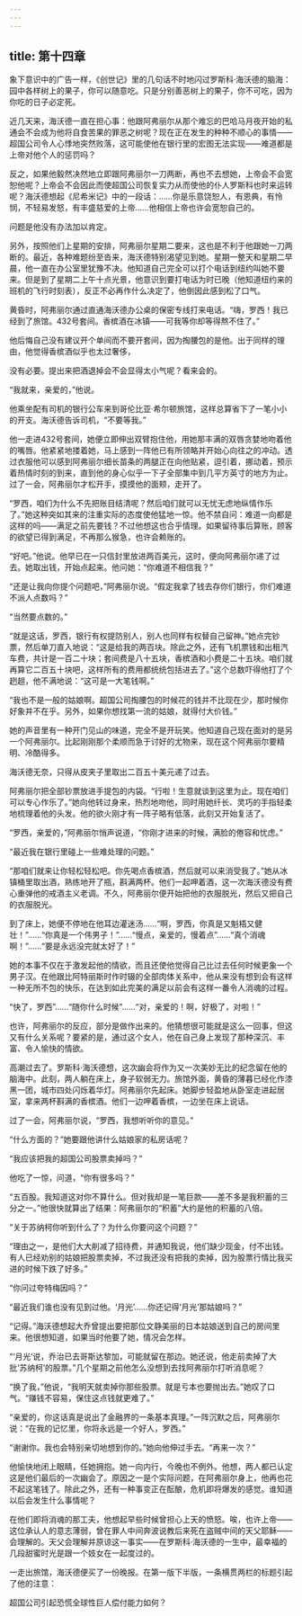 ```yaml
---
---
---
```

title: 第十四章
---



象下意识中的广告一样，《创世记》里的几句话不时地闪过罗斯科·海沃德的脑海：园中各样树上的果子，你可以随意吃。只是分别善恶树上的果子，你不可吃，因为你吃的日子必定死。

近几天来，海沃德一直在担心事：他跟阿弗丽尔从那个难忘的巴哈马月夜开始的私通会不会成为他将自食苦果的罪恶之树呢？现在正在发生的种种不顺心的事情——超国公司令人心悸地突然败落，这可能使他在银行里的宏图无法实现——难道都是上帝对他个人的惩罚吗？

反之，如果他毅然决然地立即跟阿弗丽尔一刀两断，再也不去想她，上帝会不会宽恕他呢？上帝会不会因此而使超国公司恢复实力从而使他的仆人罗斯科也时来运转呢？海沃德想起《尼希米记》中的一段话：……你是乐意饶恕人，有恩典，有怜悯，不轻易发怒，有丰盛慈爱的上帝……他相信上帝也许会宽恕自己的。

问题是他没有办法加以肯定。

另外，按照他们上星期的安排，阿弗丽尔星期二要来，这也是不利于他跟她一刀两断的。最近，各种难题纷至沓来，海沃德特别渴望见到她。星期一整天和星期二早晨，他一直在办公室里犹豫不决。他知道自己完全可以打个电话到纽约叫她不要来。但是到了星期二上午十点光景，他意识到要打电话为时已晚（他知道纽约来的班机的飞行时刻表），反正不必再作什么决定了，他倒因此感到松了口气。

黄昏时，阿弗丽尔通过直通海沃德办公桌的保密专线打来电话。“嗨，罗西！我已经到了旅馆。432号套间。香槟酒在冰镇——可我等你却等得熬不住了。”

他后悔自己没有建议开个单间而不要开套间，因为掏腰包的是他。出于同样的理由，他觉得香槟酒似乎也太过奢侈，

没有必要。提出来把酒退掉会不会显得太小气呢？看来会的。

“我就来，亲爱的，”他说。

他乘坐配有司机的银行公车来到哥伦比亚·希尔顿旅馆，这样总算省下了一笔小小的开支。海沃德告诉司机，“不要等我。”

他一走进432号套间，她便立即伸出双臂抱住他，用她那丰满的双唇贪婪地吻着他的嘴唇。他紧紧地搂着她，马上感到一阵他已有所领略并开始心向往之的冲动。透过衣服他可以感到阿弗丽尔细长苗条的两腿正在向他贴紧，逗引着，挪动着，预示着热情时刻的到来，直到他的身心似乎一下子全部集中到几平方英寸的地方为止。过了一会，阿弗丽尔才松开手，摸摸他的面颊，走开了。

“罗西，咱们为什么不先把账目结清呢？然后咱们就可以无忧无虑地纵情作乐了。”她这种突如其来的注重实际的态度使他猛地一惊。他不禁自问：难道一向都是这样的吗——满足之前先要钱？不过他想这也合乎情理。如果留待事后算账，顾客的欲望已得到满足，不再那么猴急，也许会赖账的。

“好吧。”他说。他早已在一只信封里放进两百美元，这时，便向阿弗丽尔递了过去。她取出钱，开始点起来。他问她：“你难道不相信我？”

“还是让我向你提个问题吧，”阿弗丽尔说。“假定我拿了钱去存你们银行，你们难道不派人点数吗？”

“当然要点数的。”

“就是这话，罗西，银行有权提防别人，别人也同样有权替自己留神。”她点完钞票，然后单刀直入地说：“这是给我的两百块。除此之外，还有飞机票钱和出租汽车费，共计是一百二十块；套间费是八十五块，香槟酒和小费是二十五块。咱们就再算它二百五十块吧，这样所有的费用都统统包括进去了。”这个总数吓得他打了个趔趄，他不满地说：“这可是一大笔钱啊。”

“我也不是一般的姑娘啊。超国公司掏腰包的时候花的钱并不比现在少，那时候你好象并不在乎。另外，如果你想找第一流的姑娘，就得付大价钱。”

她的声音里有一种开门见山的味道，完全不是开玩笑。他知道自己现在面对的是另一个阿弗丽尔。比起刚刚那个柔顺而急于讨好的尤物来，现在这个阿弗丽尔要精明、冷酷得多。

海沃德无奈，只得从皮夹子里取出二百五十美元递了过去。

阿弗丽尔把全部钞票放进手提包的内袋。“行啦！生意就谈到这里为止。现在咱们可以专心作乐了。”她向他转过身来，热烈地吻他，同时用她纤长、灵巧的手指轻柔地梳理着他的头发。他的欲火刚才有一阵子略有低落，此刻又开始复活了。

“罗西，亲爱的，”阿弗丽尔悄声说道，“你刚才进来的时候，满脸的倦容和忧虑。”

“最近我在银行里碰上一些难处理的问题。”

“那咱们就来让你轻松轻松吧。你先喝点香槟酒，然后就可以来消受我了。”她从冰镇桶里取出酒，熟练地开了瓶，斟满两杯。他们一起呷着酒，这一次海沃德没有费心重弹他的戒酒主义老调。不久，阿弗丽尔便开始把他的衣服脱光，然后又把自己的衣服脱光。

到了床上，她便不停地在他耳边灌迷汤……“啊，罗西，你真是又魁梧又健壮！”……“你真是一个伟男子！”……“慢点，亲爱的，慢着点”……“真个消魂啊！”……“要是永远没完就太好了！”

她的本事不仅在于激发起他的情欲，而且还使他觉得自己比过去任何时候更象一个男子汉。在他跟比阿特丽斯时作时辍的全部肉体关系中，他从来没有想到会有这样一种无所不包的快乐，在达到如此完美的满足以前会有这样一番令人消魂的过程。

“快了，罗西”……“随你什么时候”……“对，亲爱的！啊，好极了，对啦！”

也许，阿弗丽尔的反应，部分是做作出来的。他猜想很可能就是这么一回事，但这又有什么关系呢？要紧的是，通过这个女人，他在自己身上发现了那种深沉、丰富、令人愉快的情欲。

高潮过去了。罗斯科·海沃德想，这次幽会将作为又一次美妙无比的纪念留在他的脑海中。此刻，两人躺在床上，身子软弱无力。旅馆外面，黄昏的薄暮已经化作漆黑一团，城市四处闪烁着华灯。阿弗丽尔先起床。她脚步轻盈地从卧室走进起居室，拿来两杯斟满的香槟酒。他们一边呷着香槟，一边坐在床上说话。

过了一会，阿弗丽尔说，“罗西，我想听听你的意见。”

“什么方面的？”她要跟他讲什么姑娘家的私房话呢？

“我应该把我的超国公司股票卖掉吗？”

他吃了一惊，问道，“你有很多吗？”

“五百股。我知道这对你不算什么。但对我却是一笔巨款——差不多是我积蓄的三分之一。”他很快就算出了结果：阿弗丽尔的“积蓄”大约是他的积蓄的八倍。

“关于苏纳柯你听到什么了？为什么你要问这个问题？”

“理由之一，是他们大大削减了招待费，并通知我说，他们缺少现金，付不出钱。有人已经劝别的姑娘把股票卖掉，不过我还没有把我的卖掉，因为股票行情比我买进的时候下跌了好多。”

“你问过夸特梅因吗？”

“最近我们谁也没有见到过他。‘月光’……你还记得‘月光’那姑娘吗？”

“记得。”海沃德想起大乔曾提出要把那位文静美丽的日本姑娘送到自己的房间里来。他很想知道，如果当时他要了她，情况会怎样。

“‘月光’说，乔治已去哥斯达黎加，可能就留在那边。她还说，他走前卖掉了大批‘苏纳柯’的股票。”几个星期之前他怎么没想到去找阿弗丽尔打听消息呢？

“换了我，”他说，“我明天就卖掉你那些股票。就是亏本也要抛出去。”她叹了口气。“赚钱不容易，保住这点钱就更难了。”

“亲爱的，你这话真是说出了金融界的一条基本真理。”一阵沉默之后，阿弗丽尔说：“在我的记忆里，你将永远是一个好人，罗西。”

“谢谢你。我也会特别亲切地想到你的。”她向他伸过手去。“再来一次？”

他愉快地闭上眼睛，任她拥抱。她一向内行，今晚也不例外。他想，两人都已认定这是他们最后的一次幽会了。原因之一是个实际问题，在阿弗丽尔身上，他再也花不起这笔钱了。除此之外，还有一种事变正在酝酿，危机即将爆发的感觉。谁知道以后会发生什么事情呢？

在他们即将消魂的那工夫，他想起早些时候曾担心上天的愤怒。唉，也许上帝——这位承认人的意志薄弱，曾在罪人中间奔波说教后来死在盗贼中间的天父耶稣——会理解的。天父会理解并原谅这一事实——在罗斯科·海沃德的一生中，最幸福的几段甜蜜时光是跟一个妓女在一起度过的。

一走出旅馆，海沃德便买了一份晚报。在第一版下半版，一条横贯两栏的标题引起了他的注意：

超国公司引起恐慌全球性巨人偿付能力如何？